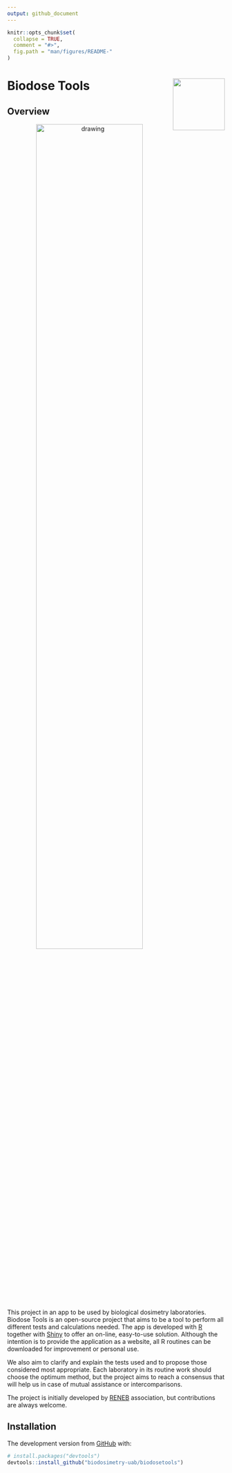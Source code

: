 ```yaml
---
output: github_document
---
```


```r
knitr::opts_chunk$set(
  collapse = TRUE,
  comment = "#>",
  fig.path = "man/figures/README-"
)
```
# Biodose Tools <img src="man/figures/logo.png" align="right" width="120" />

<!-- badges: start -->
<!-- badges: end -->

## Overview

<p align="center">
  <img src="inst/app/www/home.svg" alt="drawing" style="max-width: 500px; width: 70%;"/>
</p>

This project in an app to be used by biological dosimetry laboratories. Biodose Tools is an open-source project that aims to be a tool to perform all different tests and calculations needed. The app is developed with <a href="https://www.r-project.org/about.html">R</a> together with <a href="https://shiny.rstudio.com">Shiny</a> to offer an on-line, easy-to-use solution. Although the intention is to provide the application as a website, all R routines can be downloaded for improvement or personal use.

We also aim to clarify and explain the tests used and to propose those considered most appropriate. Each laboratory in its routine work should choose the optimum method, but the project aims to reach a consensus that will help us in case of mutual assistance or intercomparisons.

The project is initially developed by <a href="http://www.reneb.net">RENEB</a> association, but contributions are always welcome.

## Installation

<!-- You can install the released version of <package> from [CRAN](https://CRAN.R-project.org) with: -->

<!-- ``` r -->
<!-- install.packages("mariokart") -->
<!-- ``` -->

<!-- And  -->
The development version from [GitHub](https://github.com/) with:

```r
# install.packages("devtools")
devtools::install_github("biodosimetry-uab/biodosetools")
```
<!-- ## Examples -->

